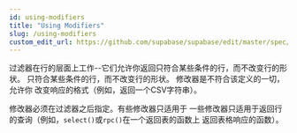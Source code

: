 ```yaml
---
id: using-modifiers
title: "Using Modifiers"
slug: /using-modifiers
custom_edit_url: https://github.com/supabase/supabase/edit/master/spec/supabase_dart_v1.yml
---
```


过滤器在行的层面上工作--它们允许你返回只符合某些条件的行，而不改变行的形状。
只符合某些条件的行，而不改变行的形状。
修改器是不符合该定义的一切，允许你
改变响应的格式（例如，返回一个CSV字符串）。

修改器必须在过滤器之后指定。有些修改器只适用于
一些修改器只适用于返回行的查询（例如，`select()`或`rpc()`在一个返回表的函数上
返回表格响应的函数）。
